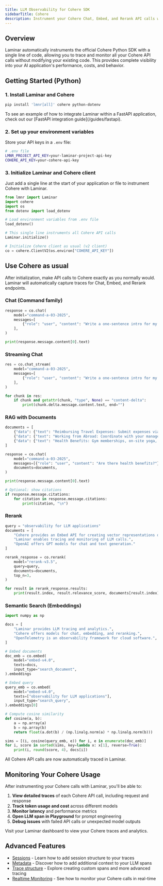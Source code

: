 ```yaml
---
title: LLM Observability for Cohere SDK
sidebarTitle: Cohere
description: Instrument your Cohere Chat, Embed, and Rerank API calls with Laminar
---
```


## Overview

Laminar automatically instruments the official Cohere Python SDK with a single line of code, allowing you to trace and monitor all your Cohere API calls without modifying your existing code. This provides complete visibility into your AI application's performance, costs, and behavior.

## Getting Started (Python)

### 1. Install Laminar and Cohere

```bash
pip install 'lmnr[all]' cohere python-dotenv
```

<Note>
To see an example of how to integrate Laminar within a FastAPI application, check out our [FastAPI integration guide](/guides/fastapi).
</Note>

### 2. Set up your environment variables

Store your API keys in a `.env` file:

```bash
# .env file
LMNR_PROJECT_API_KEY=your-laminar-project-api-key
COHERE_API_KEY=your-cohere-api-key
```

### 3. Initialize Laminar and Cohere client

Just add a single line at the start of your application or file to instrument Cohere with Laminar.

```python
from lmnr import Laminar
import cohere
import os
from dotenv import load_dotenv

# Load environment variables from .env file
load_dotenv()

# This single line instruments all Cohere API calls
Laminar.initialize()

# Initialize Cohere client as usual (v2 client)
co = cohere.ClientV2(os.environ["COHERE_API_KEY"])
```

## Use Cohere as usual

After initialization, make API calls to Cohere exactly as you normally would. Laminar will automatically capture traces for Chat, Embed, and Rerank endpoints.

### Chat (Command family)

```python
response = co.chat(
    model="command-a-03-2025",
    messages=[
        {"role": "user", "content": "Write a one-sentence intro for my new startup teammates."}
    ],
)

print(response.message.content[0].text)
```

### Streaming Chat

```python
res = co.chat_stream(
    model="command-a-03-2025",
    messages=[
        {"role": "user", "content": "Write a one-sentence intro for my new startup teammates."}
    ],
)

for chunk in res:
    if chunk and getattr(chunk, "type", None) == "content-delta":
        print(chunk.delta.message.content.text, end="")
```

### RAG with Documents

```python
documents = [
    {"data": {"text": "Reimbursing Travel Expenses: Submit expenses via the finance tool."}},
    {"data": {"text": "Working from Abroad: Coordinate with your manager and keep core hours."}},
    {"data": {"text": "Health Benefits: Gym memberships, on-site yoga, and health insurance."}},
]

response = co.chat(
    model="command-a-03-2025",
    messages=[{"role": "user", "content": "Are there health benefits?"}],
    documents=documents,
)

print(response.message.content[0].text)

# Optional: show citations
if response.message.citations:
    for citation in response.message.citations:
        print(citation, "\n")
```

### Rerank

```python
query = "observability for LLM applications"
documents = [
    "Cohere provides an Embed API for creating vector representations of text.",
    "Laminar enables tracing and monitoring of LLM calls.",
    "OpenAI offers GPT models for chat and text generation."
]

rerank_response = co.rerank(
    model="rerank-v3.5",
    query=query,
    documents=documents,
    top_n=3,
)

for result in rerank_response.results:
    print(result.index, result.relevance_score, documents[result.index])
```

### Semantic Search (Embeddings)

```python
import numpy as np

docs = [
    "Laminar provides LLM tracing and analytics.",
    "Cohere offers models for chat, embedding, and reranking.",
    "OpenTelemetry is an observability framework for cloud software.",
]

# Embed documents
doc_emb = co.embed(
    model="embed-v4.0",
    texts=docs,
    input_type="search_document",
).embeddings

# Embed query
query_emb = co.embed(
    model="embed-v4.0",
    texts=["observability for LLM applications"],
    input_type="search_query",
).embeddings[0]

# Compute cosine similarity
def cosine(a, b):
    a = np.array(a)
    b = np.array(b)
    return float(a.dot(b) / (np.linalg.norm(a) * np.linalg.norm(b)))

sims = [(i, cosine(query_emb, e)) for i, e in enumerate(doc_emb)]
for i, score in sorted(sims, key=lambda x: x[1], reverse=True):
    print(i, round(score, 4), docs[i])
```

All Cohere API calls are now automatically traced in Laminar.

## Monitoring Your Cohere Usage

After instrumenting your Cohere calls with Laminar, you'll be able to:

1. **View detailed traces** of each Cohere API call, including request and response
2. **Track token usage and cost** across different models
3. **Monitor latency** and performance metrics
4. **Open LLM span in Playground** for prompt engineering
5. **Debug issues** with failed API calls or unexpected model outputs

Visit your Laminar dashboard to view your Cohere traces and analytics.

## Advanced Features

- [Sessions](/tracing/structure/session) - Learn how to add session structure to your traces
- [Metadata](/tracing/structure/metadata) - Discover how to add additional context to your LLM spans
- [Trace structure](/tracing/structure) - Explore creating custom spans and more advanced tracing
- [Realtime Monitoring](/tracing/realtime) - See how to monitor your Cohere calls in real-time


